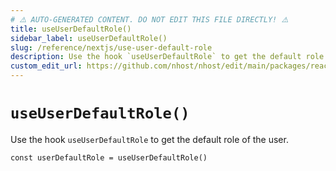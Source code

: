 ```yaml
---
# ⚠️ AUTO-GENERATED CONTENT. DO NOT EDIT THIS FILE DIRECTLY! ⚠️
title: useUserDefaultRole()
sidebar_label: useUserDefaultRole()
slug: /reference/nextjs/use-user-default-role
description: Use the hook `useUserDefaultRole` to get the default role of the user.
custom_edit_url: https://github.com/nhost/nhost/edit/main/packages/react/src/hooks/user.ts#L326
---
```


# `useUserDefaultRole()`

Use the hook `useUserDefaultRole` to get the default role of the user.

```tsx
const userDefaultRole = useUserDefaultRole()
```
